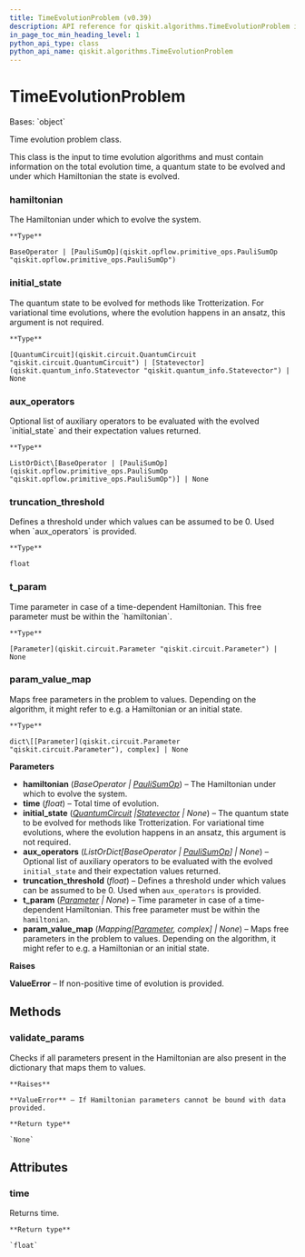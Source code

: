 ```yaml
---
title: TimeEvolutionProblem (v0.39)
description: API reference for qiskit.algorithms.TimeEvolutionProblem in qiskit v0.39
in_page_toc_min_heading_level: 1
python_api_type: class
python_api_name: qiskit.algorithms.TimeEvolutionProblem
---
```


# TimeEvolutionProblem

<Class id="qiskit.algorithms.TimeEvolutionProblem" isDedicatedPage={true} github="https://github.com/qiskit/qiskit/tree/stable/0.22/qiskit/algorithms/time_evolvers/time_evolution_problem.py" signature="TimeEvolutionProblem(hamiltonian, time, initial_state=None, aux_operators=None, truncation_threshold=1e-12, t_param=None, param_value_map=None)" modifiers="class">
  Bases: `object`

  Time evolution problem class.

  This class is the input to time evolution algorithms and must contain information on the total evolution time, a quantum state to be evolved and under which Hamiltonian the state is evolved.

  ### hamiltonian

  <Attribute id="qiskit.algorithms.TimeEvolutionProblem.hamiltonian">
    The Hamiltonian under which to evolve the system.

    **Type**

    BaseOperator | [PauliSumOp](qiskit.opflow.primitive_ops.PauliSumOp "qiskit.opflow.primitive_ops.PauliSumOp")
  </Attribute>

  ### initial\_state

  <Attribute id="qiskit.algorithms.TimeEvolutionProblem.initial_state">
    The quantum state to be evolved for methods like Trotterization. For variational time evolutions, where the evolution happens in an ansatz, this argument is not required.

    **Type**

    [QuantumCircuit](qiskit.circuit.QuantumCircuit "qiskit.circuit.QuantumCircuit") | [Statevector](qiskit.quantum_info.Statevector "qiskit.quantum_info.Statevector") | None
  </Attribute>

  ### aux\_operators

  <Attribute id="qiskit.algorithms.TimeEvolutionProblem.aux_operators">
    Optional list of auxiliary operators to be evaluated with the evolved `initial_state` and their expectation values returned.

    **Type**

    ListOrDict\[BaseOperator | [PauliSumOp](qiskit.opflow.primitive_ops.PauliSumOp "qiskit.opflow.primitive_ops.PauliSumOp")] | None
  </Attribute>

  ### truncation\_threshold

  <Attribute id="qiskit.algorithms.TimeEvolutionProblem.truncation_threshold">
    Defines a threshold under which values can be assumed to be 0. Used when `aux_operators` is provided.

    **Type**

    float
  </Attribute>

  ### t\_param

  <Attribute id="qiskit.algorithms.TimeEvolutionProblem.t_param">
    Time parameter in case of a time-dependent Hamiltonian. This free parameter must be within the `hamiltonian`.

    **Type**

    [Parameter](qiskit.circuit.Parameter "qiskit.circuit.Parameter") | None
  </Attribute>

  ### param\_value\_map

  <Attribute id="qiskit.algorithms.TimeEvolutionProblem.param_value_map">
    Maps free parameters in the problem to values. Depending on the algorithm, it might refer to e.g. a Hamiltonian or an initial state.

    **Type**

    dict\[[Parameter](qiskit.circuit.Parameter "qiskit.circuit.Parameter"), complex] | None
  </Attribute>

  **Parameters**

  *   **hamiltonian** (*BaseOperator |* [*PauliSumOp*](qiskit.opflow.primitive_ops.PauliSumOp "qiskit.opflow.primitive_ops.PauliSumOp")) – The Hamiltonian under which to evolve the system.
  *   **time** (*float*) – Total time of evolution.
  *   **initial\_state** ([*QuantumCircuit*](qiskit.circuit.QuantumCircuit "qiskit.circuit.QuantumCircuit")  *|*[*Statevector*](qiskit.quantum_info.Statevector "qiskit.quantum_info.Statevector") *| None*) – The quantum state to be evolved for methods like Trotterization. For variational time evolutions, where the evolution happens in an ansatz, this argument is not required.
  *   **aux\_operators** (*ListOrDict\[BaseOperator |* [*PauliSumOp*](qiskit.opflow.primitive_ops.PauliSumOp "qiskit.opflow.primitive_ops.PauliSumOp")*] | None*) – Optional list of auxiliary operators to be evaluated with the evolved `initial_state` and their expectation values returned.
  *   **truncation\_threshold** (*float*) – Defines a threshold under which values can be assumed to be 0. Used when `aux_operators` is provided.
  *   **t\_param** ([*Parameter*](qiskit.circuit.Parameter "qiskit.circuit.Parameter") *| None*) – Time parameter in case of a time-dependent Hamiltonian. This free parameter must be within the `hamiltonian`.
  *   **param\_value\_map** (*Mapping\[*[*Parameter*](qiskit.circuit.Parameter "qiskit.circuit.Parameter")*, complex] | None*) – Maps free parameters in the problem to values. Depending on the algorithm, it might refer to e.g. a Hamiltonian or an initial state.

  **Raises**

  **ValueError** – If non-positive time of evolution is provided.

  ## Methods

  <span id="qiskit-algorithms-timeevolutionproblem-validate-params" />

  ### validate\_params

  <Function id="qiskit.algorithms.TimeEvolutionProblem.validate_params" signature="TimeEvolutionProblem.validate_params()">
    Checks if all parameters present in the Hamiltonian are also present in the dictionary that maps them to values.

    **Raises**

    **ValueError** – If Hamiltonian parameters cannot be bound with data provided.

    **Return type**

    `None`
  </Function>

  ## Attributes

  ### time

  <Attribute id="qiskit.algorithms.TimeEvolutionProblem.time">
    Returns time.

    **Return type**

    `float`
  </Attribute>
</Class>

